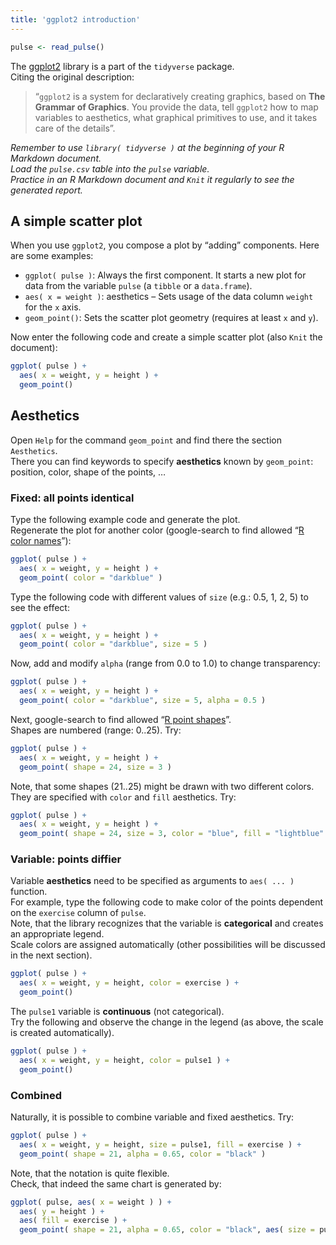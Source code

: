 ```yaml
---
title: 'ggplot2 introduction'
---
```


```r
pulse <- read_pulse() 
```

The [ggplot2](https://ggplot2.tidyverse.org/) library is a part of the `tidyverse` package.  
Citing the original description:

> "`ggplot2` is a system for declaratively creating graphics, based on **The Grammar of Graphics**. You provide the data, tell `ggplot2` how to map variables to aesthetics, what graphical primitives to use, and it takes care of the details".

_Remember to use `library( tidyverse )` at the beginning of your R Markdown document._  
_Load the `pulse.csv` table into the `pulse` variable._  
_Practice in an R Markdown document and `Knit` it regularly to see the generated report._

## A simple scatter plot

When you use `ggplot2`, you compose a plot by "adding" components. Here are some examples:

- `ggplot( pulse )`: Always the first component. It starts a new plot for data from the variable `pulse` (a `tibble` or a `data.frame`).
- `aes( x = weight )`: aesthetics -- Sets usage of the data column `weight` for the `x` axis.
- `geom_point()`: Sets the scatter plot geometry (requires at least `x` and `y`).

Now enter the following code and create a simple scatter plot (also `Knit` the document):
```r
ggplot( pulse ) +
  aes( x = weight, y = height ) +
  geom_point()
```

## Aesthetics

Open `Help` for the command `geom_point` and find there the section `Aesthetics`.  
There you can find keywords to specify **aesthetics** known by `geom_point`: position, color, shape of the points, ...

### Fixed: all points identical

Type the following example code and generate the plot.  
Regenerate the plot for another color (google-search to find allowed "[R color names](https://www.google.com/search?q=R+color+names)"):
```r
ggplot( pulse ) +
  aes( x = weight, y = height ) +
  geom_point( color = "darkblue" )
```

Type the following code with different values of `size` (e.g.: 0.5, 1, 2, 5) to see the effect:
```r
ggplot( pulse ) +
  aes( x = weight, y = height ) +
  geom_point( color = "darkblue", size = 5 )
```

Now, add and modify `alpha` (range from 0.0 to 1.0) to change transparency:
```r
ggplot( pulse ) +
  aes( x = weight, y = height ) +
  geom_point( color = "darkblue", size = 5, alpha = 0.5 )
```

Next, google-search to find allowed "[R point shapes](https://www.google.com/search?q=R+point+shapes)".  
Shapes are numbered (range: 0..25). Try:
```r
ggplot( pulse ) +
  aes( x = weight, y = height ) +
  geom_point( shape = 24, size = 3 )
```

Note, that some shapes (21..25) might be drawn with two different colors.  
They are specified with `color` and `fill` aesthetics. Try:
```r
ggplot( pulse ) +
  aes( x = weight, y = height ) +
  geom_point( shape = 24, size = 3, color = "blue", fill = "lightblue" )
```

### Variable: points diffier

Variable **aesthetics** need to be specified as arguments to `aes( ... )` function.  
For example, type the following code to make color of the points dependent on the `exercise` column of `pulse`.  
Note, that the library recognizes that the variable is **categorical** and creates an appropriate legend.  
Scale colors are assigned automatically (other possibilities will be discussed in the next section).
```r
ggplot( pulse ) +
  aes( x = weight, y = height, color = exercise ) +
  geom_point()
```

The `pulse1` variable is **continuous** (not categorical).  
Try the following and observe the change in the legend (as above, the scale is created automatically).
```r
ggplot( pulse ) +
  aes( x = weight, y = height, color = pulse1 ) +
  geom_point()
```

### Combined

Naturally, it is possible to combine variable and fixed aesthetics. Try:
```r
ggplot( pulse ) +
  aes( x = weight, y = height, size = pulse1, fill = exercise ) +
  geom_point( shape = 21, alpha = 0.65, color = "black" )
```

Note, that the notation is quite flexible.  
Check, that indeed the same chart is generated by:
```r
ggplot( pulse, aes( x = weight ) ) +
  aes( y = height ) +
  aes( fill = exercise ) +
  geom_point( shape = 21, alpha = 0.65, color = "black", aes( size = pulse1 ) )
```
